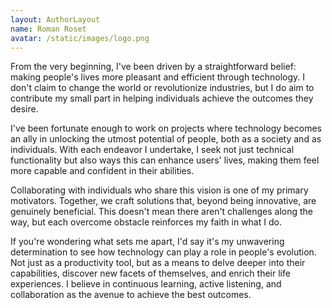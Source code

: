 ```yaml
---
layout: AuthorLayout
name: Roman Roset
avatar: /static/images/logo.png
---
```


From the very beginning, I've been driven by a straightforward belief: making people's lives more pleasant and efficient through technology. I don't claim to change the world or revolutionize industries, but I do aim to contribute my small part in helping individuals achieve the outcomes they desire.

I've been fortunate enough to work on projects where technology becomes an ally in unlocking the utmost potential of people, both as a society and as individuals. With each endeavor I undertake, I seek not just technical functionality but also ways this can enhance users' lives, making them feel more capable and confident in their abilities.

Collaborating with individuals who share this vision is one of my primary motivators. Together, we craft solutions that, beyond being innovative, are genuinely beneficial. This doesn't mean there aren't challenges along the way, but each overcome obstacle reinforces my faith in what I do.

If you're wondering what sets me apart, I'd say it's my unwavering determination to see how technology can play a role in people's evolution. Not just as a productivity tool, but as a means to delve deeper into their capabilities, discover new facets of themselves, and enrich their life experiences. I believe in continuous learning, active listening, and collaboration as the avenue to achieve the best outcomes.
